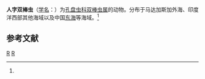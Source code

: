 {{Speciesbox
| taxon = Amphirhopalum ypsilon
| binomial_authority = ([[恩斯特·海克尔|Haeckel]], 1887)<ref name='id9107'>{{cite web| url =http://www.bioinfo.cn/db05/BjdwSpecies.php?action=view&id=9107| title =人字双棒虫| work =《中国动物物种编目数据库》| publisher =中国科学院微生物研究所| author =中国科学院动物研究所| accessdate =2009-04-16| deadurl =yes| archiveurl =https://web.archive.org/web/20160305084226/http://www.bioinfo.cn/db05/BjdwSpecies.php?action=view&id=9107| archivedate =2016-03-05}}</ref>
}}

'''人字双棒虫'''（[[学名|学名]]：{{lang|la|''Amphirhopalum ypsilon''}}）为[[孔盘虫科|孔盘虫科]][[双棒虫属|双棒虫属]]的动物。分布于马达加斯加外海、印度洋西部其他海域以及中国[[东海|东海]]等海域。<ref name='id9107'/>

== 参考文献 ==
{{reflist}}

{{Taxonbar|from=Q10883490}}

[[Category:双棒虫属|R]]
[[Category:1887年描述的动物|R]]

{{放射虫小作品}}